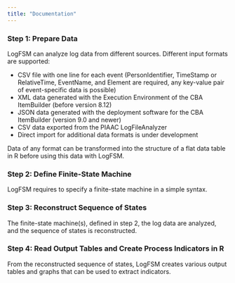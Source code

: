 ```yaml
---
title: "Documentation"
---
```


### Step 1: Prepare Data 

LogFSM can analyze log data from different sources. Different input formats are supported: 

- CSV file with one line for each event (PersonIdentifier, TimeStamp or RelativeTime, EventName, and Element are required, any key-value pair of event-specific data is possible)
- XML data generated with the Execution Environment of the CBA ItemBuilder (before version 8.12)
- JSON data generated with the deployment software for the CBA ItemBuilder (version 9.0 and newer)
- CSV data exported from the PIAAC LogFileAnalyzer
- Direct import for additional data formats is under development

Data of any format can be transformed into the structure of a flat data table in R before using this data with LogFSM.  

### Step 2: Define Finite-State Machine

LogFSM requires to specify a finite-state machine in a simple syntax. 
 
### Step 3: Reconstruct Sequence of States

The finite-state machine(s), defined in step 2, the log data are analyzed, and the sequence of states is reconstructed.

### Step 4: Read Output Tables and Create Process Indicators in R 

From the reconstructed sequence of states, LogFSM creates various output tables and graphs that can be used to extract indicators. 
